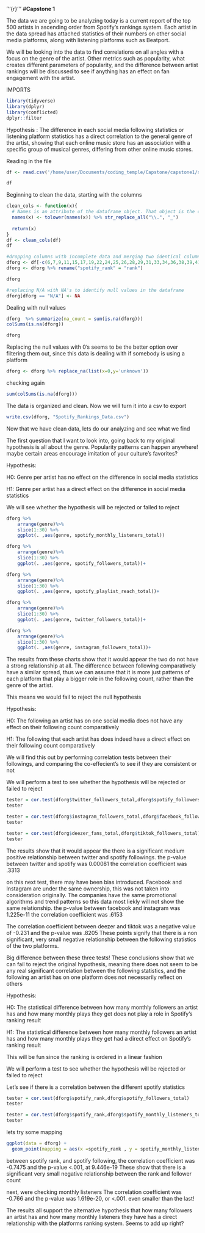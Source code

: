 '''{r}
'''
#**Capstone 1**

The data we are going to be analyzing today is a current report of the top 500 artists in ascending order from Spotify's rankings system.
Each artist in the data spread has attached statistics of their numbers on other social media platforms, along with listening platforms such as Beatport.

We will be looking into the data to find correlations on all angles with a focus on the genre of the artist. Other metrics such as popularity, what creates different parameters of popularity,
and the difference between artist rankings will be discussed to see if anything has an effect on fan engagement with the artist.


IMPORTS

```r
library(tidyverse)
library(dplyr)
library(conflicted)
dplyr::filter
```

Hypothesis : The difference in each social media following statistics or listening platform statistics has a direct correlation to the general genre of the artist, showing that each online music store has an association with a specific group of musical genres, differing from other online music stores. 


Reading in the file


```r
df <- read.csv('/home/user/Documents/coding_temple/Capstone/capstone1/spotify_top_500_artists.csv')

```

```r
df
```

Beginning to clean the data, starting with the columns

```r
clean_cols <- function(x){
  # Names is an attribute of the dataframe object. That object is the columns.
  names(x) <- tolower(names(x)) %>% str_replace_all("\\.", "_")
 
  return(x)
}
df <- clean_cols(df)
df
```

```r
#dropping columns with incomplete data and merging two identical columns "rank" and "spotify_rank"
dforg <- df[-c(6,7,9,11,15,17,19,22,24,25,26,28,29,31,33,34,36,38,39,41,42,43,48)]
dforg <- dforg %>% rename("spotify_rank" = "rank")
```

```r
dforg
```

```r
#replacing N/A with NA's to identify null values in the dataframe
dforg[dforg == "N/A"] <- NA
```

Dealing with null values

```r
dforg  %>% summarize(na_count = sum(is.na(dforg)))
colSums(is.na(dforg))
```
```r
dforg
```

Replacing the null values with 0's seems to be the better option over filtering them out, since this data is dealing with if somebody is using a 
platform
```r
dforg <- dforg %>% replace_na(list(x=0,y='unknown'))
```

checking again

```r
sum(colSums(is.na(dforg)))
```

The data is organized and clean. Now we will turn it into a csv to export
```r

write.csv(dforg, "Spotify_Rankings_Data.csv")
```

Now that we have clean data, lets do our analyzing and see what we find


The first question that I want to look into, going back to my original hypothesis is all about the genre. Popularity patterns can happen anywhere! maybe certain areas 
encourage imitation of your culture's favorites?


Hypothesis:
  
H0:  Genre per artist has no effect on the difference in social media statistics

H1:  Genre per artist has a direct effect on the difference in social media statistics



We will see whether the hypothesis will be rejected or failed to reject

```r
dforg %>% 
    arrange(genre)%>%
    slice(1:30) %>%
    ggplot(. ,aes(genre, spotify_monthly_listeners_total))
```

```r
dforg %>% 
    arrange(genre)%>%
    slice(1:30) %>%
    ggplot(. ,aes(genre, spotify_followers_total))+
```


```r
dforg %>% 
    arrange(genre)%>%
    slice(1:30) %>%
    ggplot(. ,aes(genre, spotify_playlist_reach_total))+
```

```r
dforg %>% 
    arrange(genre)%>%
    slice(1:30) %>%
    ggplot(. ,aes(genre, twitter_followers_total))+
```

```r
dforg %>% 
    arrange(genre)%>%
    slice(1:30) %>%
    ggplot(. ,aes(genre, instagram_followers_total))+
```
The results from these charts show that it would appear the two do not have a strong relationship at all. The difference between
following comparatively have a similar spread, thus we can assume that it is more just patterns of 
each platform that play a bigger role in the following count, rather than the genre of the artist.

This means we would fail to reject the null hypothesis 


Hypothesis:
  
H0:  The following an artist has on one social media does not have any effect on their following count comparatively

H1:  The following that each artist has does indeed have a direct effect on their following count comparatively


We will find this out by performing correlation tests between their followings, and comparing the co-effecient's to see if they are consistent or not

We will perform a test to see whether the hypothesis will be rejected or failed to reject
```r
tester = cor.test(dforg$twitter_followers_total,dforg$spotify_followers_total)
tester

```



```r
tester = cor.test(dforg$instagram_followers_total,dforg$facebook_followers_total)
tester

```

```r
tester = cor.test(dforg$deezer_fans_total,dforg$tiktok_followers_total)
tester

```

The results show that it would appear the there is a significant medium positive relationship between twitter and spotify followings.
the p-value between twitter and spotify was 0.00081
the correlation coefficient was .3313

on this next test, there may have been bias introduced. Facebook and Instagram are under the same ownership, this was not taken into consideration 
originally. The companies have the same promotional algorithms and trend patterns so this data most liekly will not show the same relationship.
the p-value between facebook and instagram was	1.225e-11
the correlation coefficient was .6153

The correlation coefficient between deezer and tiktok was a negative value of -0.231 and the p-value was .8205
These points signify that there is a non significant, very small negative relationship between the following statistics of the 
two platforms.

Big difference between these three tests! These conclusions show that we can fail to reject the original hypothesis, meaning there
does not seem to be any real significant correlation between the following statistics, and the following an artist has on one platform
does not necessarily reflect on others



Hypothesis:
  
H0:  The statistical difference between how many monthly followers an artist has and how many monthly plays they get does not play a role in Spotify's ranking result

H1:  The statistical difference between how many monthly followers an artist has and how many monthly plays they get had a direct effect on Spotify's ranking result

This will be fun since the ranking is ordered in a linear fashion



We will perform a test to see whether the hypothesis will be rejected or failed to reject

Let's see if there is a correlation between the different spotify statistics

```r
tester = cor.test(dforg$spotify_rank,dforg$spotify_followers_total)
tester
```

```r
tester = cor.test(dforg$spotify_rank,dforg$spotify_monthly_listeners_total)
tester
```

lets try some mapping
```r
ggplot(data = dforg) +
  geom_point(mapping = aes(x =spotify_rank , y = spotify_monthly_listeners_total))
```

between spotify rank, and spotify following, the correlation coefficient was -0.7475 and the p-value <.001, at 9.446e-19
These show that there is a significant very small negative relationship between the rank and follower count

next, were checking monthly listeners
The correlation coefficient was -0.766 and the p-value was 1.619e-20, or <.001. even smaller than the last!

The results all support the alternative hypothesis that how many followers an artist has and how many monthly listeners they have has a direct relationship 
with the platforms ranking system. Seems to add up right? 
